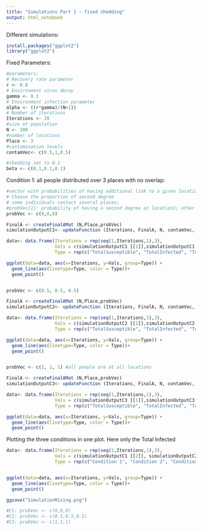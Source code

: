 ```yaml
---
title: "Simulations Part I - fixed shedding"
output: html_notebook
---
```


Different simulations:

```r
install.packages("ggplot2")
library("ggplot2")

```


Fixed Parameters:
```r
#parameters:
# Recovery rate parameter
r <- 0.8
# Environment virus decay 
gamma <- 0.1
# Environment infection parameter
alpha <- ((r*gamma)/(N+1))
# Number of iterations
Iterations <- 20
#size of population
N <- 300
#number of locations
Place <- 3
#contamination levels
contamVec<- c(0.5,1,0.5)

#shedding set to 0.1
beta <- c(0.1,0.1,0.1)

```



Condition 1: all people distributed over 3 places with no overlap:

```r
#vector with probabilities of having additional link to a given location
# Choose the proportion of second degree 
# some individuals contact several places; 
#probVec[1]: probability of having a second degree at location1; other indices respectivel
probVec <- c(0,0,0)

FinalA <- createFinalAMat (N,Place,probVec)
simulationOutputC1<- updateFunction (Iterations, FinalA, N, contamVec, r, gamma,beta)

data<- data.frame(Iterations = rep(seq(1,Iterations,1),3), 
                  Vals = c(simulationOutputC1 [[1]],simulationOutputC1 [[2]],simulationOutputC1 [[3]] ),
                  Type = rep(c("TotalSusceptible", "TotalInfected", "TotalRecovered"), each=20) )

ggplot(data=data, aes(x=Iterations, y=Vals, group=Type)) +
  geom_line(aes(linetype=Type, color = Type))+
  geom_point()

```

```r

```
```r
probVec <- c(0.5, 0.5, 0.5)

FinalA <- createFinalAMat (N,Place,probVec)
simulationOutputC2<- updateFunction (Iterations, FinalA, N, contamVec, r, gamma, beta)

data<- data.frame(Iterations = rep(seq(1,Iterations,1),3), 
                  Vals = c(simulationOutputC2 [[1]],simulationOutputC2 [[2]],simulationOutputC2 [[3]] ),
                  Type = rep(c("TotalSusceptible", "TotalInfected", "TotalRecovered"), each=20) )

ggplot(data=data, aes(x=Iterations, y=Vals, group=Type)) +
  geom_line(aes(linetype=Type, color = Type))+
  geom_point()
```

```r

```

```r
probVec <- c(1, 1, 1) #all people are at all locations

FinalA <- createFinalAMat (N,Place,probVec)
simulationOutputC3<- updateFunction (Iterations, FinalA, N, contamVec, r, gamma, beta)

data<- data.frame(Iterations = rep(seq(1,Iterations,1),3), 
                  Vals = c(simulationOutputC3 [[1]],simulationOutputC3 [[2]],simulationOutputC3 [[3]] ),
                  Type = rep(c("TotalSusceptible", "TotalInfected", "TotalRecovered"), each=20) )

ggplot(data=data, aes(x=Iterations, y=Vals, group=Type)) +
  geom_line(aes(linetype=Type, color = Type))+
  geom_point()
```

Plotting the three conditions in one plot. Here only the Total Infected
```r

data<- data.frame(Iterations = rep(seq(1,Iterations,1),3), 
                  Vals = c(simulationOutputC1 [[2]], simulationOutputC2 [[2]], simulationOutputC3 [[2]] ),
                  Type = rep(c("Condition 1", "Condition 2", "Condition3"), each=20) )


ggplot(data=data, aes(x=Iterations, y=Vals, group=Type)) +
  geom_line(aes(linetype=Type, color = Type))+
  geom_point()

ggsave("SimulationMixing.png")

#C1: probVec <- c(0,0,0)
#C2: probVec <- c(0.5,0.5,0.5)
#C3: probVec <- c(1,1,1)

```

